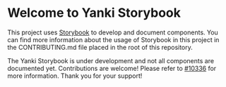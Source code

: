 
<Meta title="index" />

# Welcome to Yanki Storybook

This project uses [Storybook](https://storybook.js.org/) to develop and document components.
You can find more information about the usage of Storybook in this project in the CONTRIBUTING.md file placed in the root of this repository.

The Yanki Storybook is under development and not all components are documented yet.
Contributions are welcome! Please refer to [#10336](https://github.com/misskey-dev/misskey/issues/10336) for more information.
Thank you for your support!
